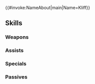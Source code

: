 {{#invoke:NameAbout|main|Name=Kliff}}{{HeroPage Tabs}}
{{Hero Infobox
|Name=Kliff
|Title=Curious Spirit
|GrowthModifier=
|WeaponType=Blue Tome
|Origin=Fire Emblem Echoes: Shadows of Valentia
|Gender=Male
|MoveType=Infantry
|actorJP=斎賀みつき
|actorEN=Christopher Patton
|artist=Tobi
|additionDate=October 23, 2018
|releaseDate=October 23, 2018
|poolDate=November 9, 2018
|poolRarities=5
|TagID=クリフ
|InternalID=305
|Properties=notRandomized,specRate_202108
|cv1=2
|cv2=100410
|description=Alm's childhood friend from Ram Village. Loves learning and hungers to see more of the world. Appears in Fire Emblem Echoes: Shadows of Valentia.
}}
{{Stats Page
|Lv1HP=15|Lv1ATK=6|Lv1SPD=4|Lv1DEF=3|Lv1RES=9
|GRHP=50|GRATK=55|GRSPD=75|GRDEF=50|GRRES=45
}}
==Skills==
===Weapons===
{{Weapons Table
|weapon1=Light
|weapon1Default=1
|weapon1Unlock=1
|weapon2=Ellight
|weapon2Default=3
|weapon2Unlock=2
|weapon3=Shine
|weapon3Default=4
|weapon3Unlock=3
|weapon4=Sagittae
|weapon4Default=5
|weapon4Unlock=5
}}
===Assists===
{{Assists Table}}
===Specials===
{{Specials Table
|special1=Rising Light
|special1Default=4
|special1Unlock=3
|special2=Growing Light
|special2Unlock=4
}}
===Passives===
{{Passives Table
|passiveA1=Fortress Def 1
|passiveA2=Fort. Def/Res 1
|passiveA3=Fort. Def/Res 2
|passiveA4=Fort. Def/Res 3
|passiveA1Unlock=2
|passiveA2Unlock=3
|passiveA3Unlock=4
|passiveA4Unlock=5
|passiveB1=Chill Spd 1
|passiveB2=Chill Spd 2
|passiveB3=Chill Spd 3
|passiveB1Unlock=3
|passiveB2Unlock=4
|passiveB3Unlock=5
|passiveC1=Fortify Res 1
|passiveC2=Fortify Res 2
|passiveC3=Fortify Res 3
|passiveC1Unlock=1
|passiveC2Unlock=2
|passiveC3Unlock=4
}}
{{Heroes Navbox}}
